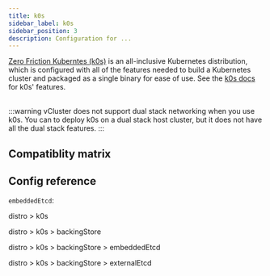 ```yaml
---
title: k0s
sidebar_label: k0s
sidebar_position: 3
description: Configuration for ...
---
```






[Zero Friction Kuberntes (k0s)](https://k0sproject.io/) is an all-inclusive Kubernetes distribution, which is configured with all of the features needed to build a Kubernetes cluster and packaged as a single binary for ease of use. See the [k0s docs](https://docs.k0sproject.io/) for k0s' features.

<br />
:::warning
vCluster does not support dual stack networking when you use k0s. You can to deploy k0s on a dual stack host cluster, but it does not have all the dual stack features.
:::



## Compatiblity matrix

<K0sCompat/>

## Config reference

`embeddedEtcd`: <ProLabel/>

distro > k0s
<DistroK0s/>


distro > k0s > backingStore
<BackingStore/>

distro > k0s > backingStore > embeddedEtcd

<EmbeddedEtcd/>

distro > k0s > backingStore > externalEtcd
<ExternalEtcd/>
